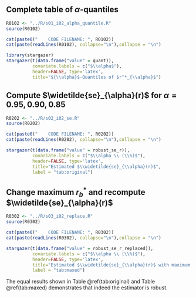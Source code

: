 ## Complete table of $\alpha$-quantiles

```r
R0102 <- "../R/s01_i02_alpha_quantile.R"
source(R0102)
```

```r
cat(paste0("    CODE FILENAME: ", R0102))
cat(paste(readLines(R0102), collapse="\n"),collapse = "\n")
```

```r
library(stargazer)
stargazer(t(data.frame("value" = quant)), 
          covariate.labels = c("$\\alpha$"),
          header=FALSE, type='latex',
          title="${\\alpha}$-Quantiles of $r^*_{\\alpha}$")
```

## Compute $\widetilde{se}_{\alpha}(r)$ for $\alpha = 0.95, 0.90, 0.85$

```r
R0202 <- "../R/s02_i02_se.R"
source(R0202)
```

```r
cat(paste0("    CODE FILENAME: ", R0202))
cat(paste(readLines(R0202), collapse="\n"),collapse = "\n")
```

```r
stargazer(t(data.frame("value" = robust_se_r)), 
          covariate.labels = c("$\\alpha \\ (\\%)$"),
          header=FALSE, type='latex',
          title="Estimated $\\widetilde{se}_{\\alpha}(r)$",
          label = "tab:original")
```

## Change maximum $r^*_b$ and recompute $\widetilde{se}_{\alpha}(r)$

```r
R0302 <- "../R/s03_i02_replace.R"
source(R0302)
```

```r
cat(paste0("    CODE FILENAME: ", R0302))
cat(paste(readLines(R0302), collapse="\n"),collapse = "\n")
```

```r
stargazer(t(data.frame("value" = robust_se_r_replaced)), 
          covariate.labels = c("$\\alpha \\ (\\%)$"),
          header=FALSE, type='latex',
          title="Estimated $\\widetilde{se}_{\\alpha}(r)$ with maximum $r^*_b$ replaced",
          label = "tab:maxed")
```

The equal results shown in Table \@ref(tab:original) and Table \@ref(tab:maxed) demonstrates that indeed the estimator is robust.

